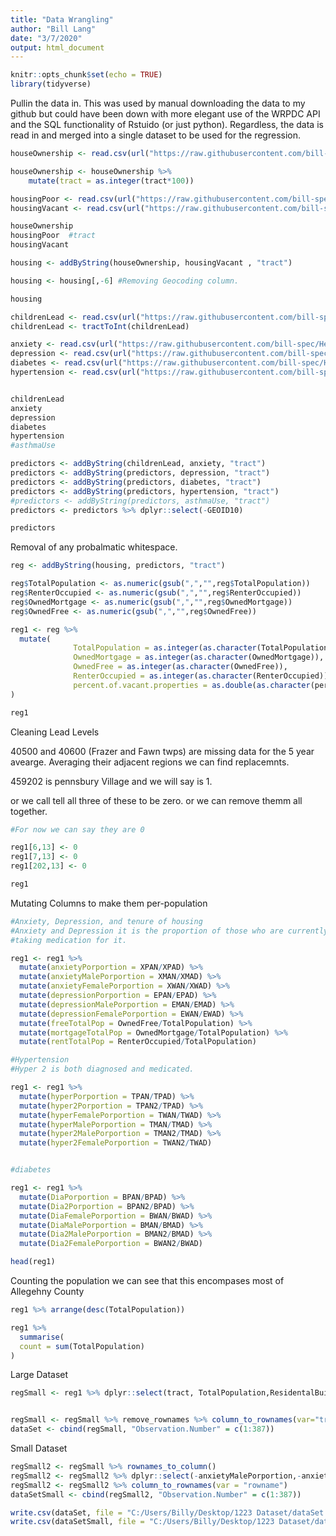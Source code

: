 ```yaml
---
title: "Data Wrangling"
author: "Bill Lang"
date: "3/7/2020"
output: html_document
---
```


```r
knitr::opts_chunk$set(echo = TRUE)
library(tidyverse)
```


Pullin the data in. This was used by manual downloading the data to my github but could have been down with more elegant use of the WRPDC API and the SQL functionality of Rstuido (or just python). Regardless, the data is read in and merged into a single dataset to be used for the regression.

```r
houseOwnership <- read.csv(url("https://raw.githubusercontent.com/bill-spec/Health-and-Housing/master/data/housingrentown%20(1).csv?token=ANWDS6XNV7UDBU2K74RWHLS6NBZE2"))

houseOwnership <- houseOwnership %>% 
    mutate(tract = as.integer(tract*100))

housingPoor <- read.csv(url("https://raw.githubusercontent.com/bill-spec/Health-and-Housing/master/data/poorhousingconditions.csv?token=ANWDS6VKUI7U6SSV7CDNC4K6NBZCS"))
housingVacant <- read.csv(url("https://raw.githubusercontent.com/bill-spec/Health-and-Housing/master/data/vacantpropusps2016q2.csv?token=ANWDS6UB3JRTY4OQFQPUJN26NBZG6"))

houseOwnership
housingPoor  #tract
housingVacant

housing <- addByString(houseOwnership, housingVacant , "tract")

housing <- housing[,-6] #Removing Geocoding column.

housing

```


```r

childrenLead <- read.csv(url("https://raw.githubusercontent.com/bill-spec/Health-and-Housing/master/data/Children%20Lead.csv?token=ANWDS6RTLZTONJHOIEG4R7S6NBZJM"))
childrenLead <- tractToInt(childrenLead)

anxiety <- read.csv(url("https://raw.githubusercontent.com/bill-spec/Health-and-Housing/master/data/Anxiety.csv?token=ANWDS6TUWZKJZPYUNHLA2S26NBZL2"))
depression <- read.csv(url("https://raw.githubusercontent.com/bill-spec/Health-and-Housing/master/data/Depression.csv?token=ANWDS6WPEYI3WKOME57EGNK6NBZRK"))
diabetes <- read.csv(url("https://raw.githubusercontent.com/bill-spec/Health-and-Housing/master/data/diabetes_all_2016.csv?token=ANWDS6WUFHOZ7UV5XUCKACC6NBZPQ"))
hypertension <- read.csv(url("https://raw.githubusercontent.com/bill-spec/Health-and-Housing/master/data/Hypertension.csv?token=ANWDS6XTPSMERYEVNKCGW2S6NBZQS"))


childrenLead
anxiety
depression
diabetes
hypertension
#asthmaUse

predictors <- addByString(childrenLead, anxiety, "tract")
predictors <- addByString(predictors, depression, "tract")
predictors <- addByString(predictors, diabetes, "tract")
predictors <- addByString(predictors, hypertension, "tract")
#predictors <- addByString(predictors, asthmaUse, "tract")
predictors <- predictors %>% dplyr::select(-GEOID10)

predictors
```


Removal of any probalmatic whitespace. 

```r
reg <- addByString(housing, predictors, "tract")

reg$TotalPopulation <- as.numeric(gsub(",","",reg$TotalPopulation))
reg$RenterOccupied <- as.numeric(gsub(",","",reg$RenterOccupied))
reg$OwnedMortgage <- as.numeric(gsub(",","",reg$OwnedMortgage))
reg$OwnedFree <- as.numeric(gsub(",","",reg$OwnedFree))

reg1 <- reg %>% 
  mutate(
              TotalPopulation = as.integer(as.character(TotalPopulation)),
              OwnedMortgage = as.integer(as.character(OwnedMortgage)),
              OwnedFree = as.integer(as.character(OwnedFree)),
              RenterOccupied = as.integer(as.character(RenterOccupied)),
              percent.of.vacant.properties = as.double(as.character(percent.of.vacant.properties))
)

reg1

```



Cleaning Lead Levels 

40500 and 40600 (Frazer and Fawn twps) are missing data for the 5 year avearge. Averaging their adjacent regions we can find replacemnts. 

459202 is pennsbury Village and we will say is 1.  

or we call tell all three of these to be zero.
or we can remove themm all together. 



```r
#For now we can say they are 0

reg1[6,13] <- 0
reg1[7,13] <- 0
reg1[202,13] <- 0

reg1
```


Mutating Columns to make them per-population

```r

#Anxiety, Depression, and tenure of housing 
#Anxiety and Depression it is the proportion of those who are currently 
#taking medication for it. 

reg1 <- reg1 %>% 
  mutate(anxietyPorportion = XPAN/XPAD) %>% 
  mutate(anxietyMalePorportion = XMAN/XMAD) %>% 
  mutate(anxietyFemalePorportion = XWAN/XWAD) %>% 
  mutate(depressionPorportion = EPAN/EPAD) %>% 
  mutate(depressionMalePorportion = EMAN/EMAD) %>% 
  mutate(depressionFemalePorportion = EWAN/EWAD) %>% 
  mutate(freeTotalPop = OwnedFree/TotalPopulation) %>% 
  mutate(mortgageTotalPop = OwnedMortgage/TotalPopulation) %>% 
  mutate(rentTotalPop = RenterOccupied/TotalPopulation) 

#Hypertension
#Hyper 2 is both diagnosed and medicated.

reg1 <- reg1 %>% 
  mutate(hyperPorportion = TPAN/TPAD) %>% 
  mutate(hyper2Porportion = TPAN2/TPAD) %>% 
  mutate(hyperFemalePorportion = TWAN/TWAD) %>% 
  mutate(hyperMalePorportion = TMAN/TMAD) %>% 
  mutate(hyper2MalePorportion = TMAN2/TMAD) %>% 
  mutate(hyper2FemalePorportion = TWAN2/TWAD)


#diabetes 

reg1 <- reg1 %>% 
  mutate(DiaPorportion = BPAN/BPAD) %>% 
  mutate(Dia2Porportion = BPAN2/BPAD) %>% 
  mutate(DiaFemalePorportion = BWAN/BWAD) %>% 
  mutate(DiaMalePorportion = BMAN/BMAD) %>% 
  mutate(Dia2MalePorportion = BMAN2/BMAD) %>% 
  mutate(Dia2FemalePorportion = BWAN2/BWAD)

head(reg1)
```

Counting the population we can see that this encompases most of Allegehny County

```r
reg1 %>% arrange(desc(TotalPopulation))

reg1 %>% 
  summarise(
  count = sum(TotalPopulation)
)
```

Large Dataset

```r
regSmall <- reg1 %>% dplyr::select(tract, TotalPopulation,ResidentalBuildings, ResidentialVacancies, percent.of.vacant.properties, TotalPercentEBLL15_18, anxietyPorportion, anxietyMalePorportion, anxietyFemalePorportion, depressionPorportion, depressionMalePorportion, depressionFemalePorportion, rentTotalPop, hyperPorportion, hyper2Porportion, hyperFemalePorportion, hyperMalePorportion, hyper2MalePorportion,hyper2FemalePorportion,DiaPorportion, Dia2Porportion, DiaFemalePorportion, DiaMalePorportion, Dia2MalePorportion, Dia2FemalePorportion)


regSmall <- regSmall %>% remove_rownames %>% column_to_rownames(var="tract")
dataSet <- cbind(regSmall, "Observation.Number" = c(1:387))

```

Small Dataset

```r
regSmall2 <- regSmall %>% rownames_to_column()
regSmall2 <- regSmall2 %>% dplyr::select(-anxietyMalePorportion,-anxietyFemalePorportion,-depressionMalePorportion,-depressionFemalePorportion,-hyperFemalePorportion,-hyperMalePorportion,-hyperPorportion,-hyper2MalePorportion,-hyper2FemalePorportion,-DiaPorportion,-DiaFemalePorportion,-DiaMalePorportion,-Dia2MalePorportion,-Dia2FemalePorportion)
regSmall2 <- regSmall2 %>% column_to_rownames(var = "rowname")
dataSetSmall <- cbind(regSmall2, "Observation.Number" = c(1:387))
```


```r
write.csv(dataSet, file = "C:/Users/Billy/Desktop/1223 Dataset/dataSet.csv")
write.csv(dataSetSmall, file = "C:/Users/Billy/Desktop/1223 Dataset/dataSetSmall.csv")
```
